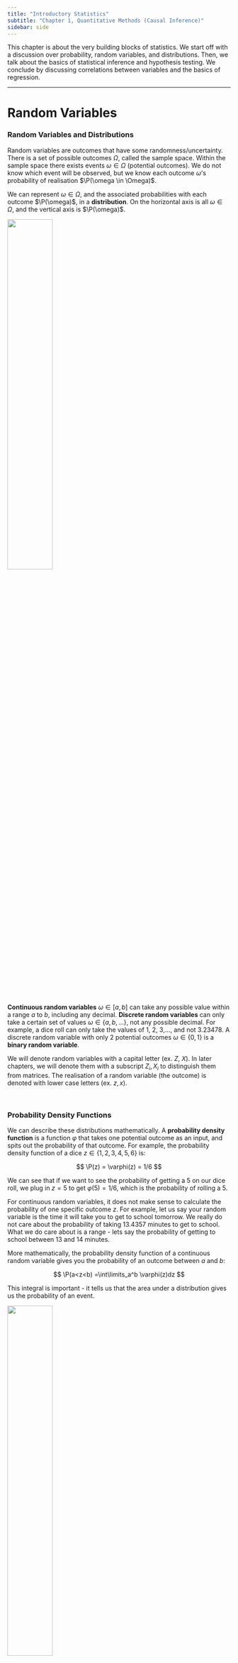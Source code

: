 ```yaml
---
title: "Introductory Statistics"
subtitle: "Chapter 1, Quantitative Methods (Causal Inference)"
sidebar: side
---
```


This chapter is about the very building blocks of statistics. We start off with a discussion over probability, random variables, and distributions. Then, we talk about the basics of statistical inference and hypothesis testing. We conclude by discussing correlations between variables and the basics of regression.

------------------------------------------------------------------------

# **Random Variables**

### Random Variables and Distributions

Random variables are outcomes that have some randomness/uncertainty. There is a set of possible outcomes $\Omega$, called the sample space. Within the sample space there exists events $\omega \in \Omega$ (potential outcomes). We do not know which event will be observed, but we know each outcome $\omega$'s probability of realisation $\P(\omega \in \Omega)$.

We can represent $\omega \in \Omega$, and the associated probabilities with each outcome $\P(\omega)$, in a **distribution**. On the horizontal axis is all $\omega \in \Omega$, and the vertical axis is $\P(\omega)$.

![](images/clipboard-713724518.png){fig-align="center" width="45%"}

**Continuous random variables** $\omega \in [a, b]$ can take any possible value within a range $a$ to $b$, including any decimal. **Discrete random variables** can only take a certain set of values $\omega \in \{a, b, \dots \}$, not any possible decimal. For example, a dice roll can only take the values of 1, 2, 3,..., and not 3.23478. A discrete random variable with only 2 potential outcomes $\omega \in \{0, 1 \}$ is a **binary random variable**.

We will denote random variables with a capital letter (ex. $Z$, $X$). In later chapters, we will denote them with a subscript $Z_i, X_i$ to distinguish them from matrices. The realisation of a random variable (the outcome) is denoted with lower case letters (ex. $z, x$).

<br />

### Probability Density Functions {#probability-density-functions}

We can describe these distributions mathematically. A **probability density function** is a function $\varphi$ that takes one potential outcome as an input, and spits out the probability of that outcome. For example, the probability density function of a dice $z \in \{ 1, 2, 3, 4, 5, 6\}$ is:

$$
\P(z) = \varphi(z) = 1/6
$$

We can see that if we want to see the probability of getting a 5 on our dice roll, we plug in $z=5$ to get $\varphi(5) = 1/6$, which is the probability of rolling a 5.

For continuous random variables, it does not make sense to calculate the probability of one specific outcome $z$. For example, let us say your random variable is the time it will take you to get to school tomorrow. We really do not care about the probability of taking 13.4357 minutes to get to school. What we do care about is a range - lets say the probability of getting to school between 13 and 14 minutes.

More mathematically, the probability density function of a continuous random variable gives you the probability of an outcome between $a$ and $b$:

$$
\P(a<z<b) =\int\limits_a^b \varphi(z)dz
$$

This integral is important - it tells us that the area under a distribution gives us the probability of an event.

![](images/clipboard-1038590923.png){fig-align="center" width="45%"}

::: {.callout-note collapse="true" appearance="simple"}
## Cumulative Density Functions

Cumulative density functions measure the cumulative probability below a certain point.

For example, to get the probability of anything below $a$ occurring as an outcome, our cumulative density function is:

$$
\P(z<a) = \int\limits_{-∞}^a \varphi(z)dz
$$

This will be useful in some cases to calculate values for probability density functions.
:::

<br />

### Expectation and Variance

The **expectation**, also called the **mean** or **expected value**, is the "average" outcome value that you would expect to get from the distribution. It is essentially our "best guess" of what the random variable's outcome would be.

Expectation for a discrete random variable $X$ is calculated as a weighted sum of all potential outcomes $x_i$ and their respective probabilities given by the probability density function $p(x_i)$:

$$
\E Z  = \sum\limits_{i=1}^n(z_i \times \varphi(z_i))
$$

For a continuous random variable $X$, the idea is the same but with an integral:

$$
\E Z = \int\limits_{-∞}^∞ (z \times \varphi(z))dz
$$

Expectations have a few unique algebraic properties:

1.  The expectation of a constant is itself: $\E c = c$.
2.  Expectations can be added: $\E(X+Y) = \E X + \E Y$.
3.  Expectations multiplied with constants: $\E(cX) = c \cdot \E X$.
4.  Law of iterated expectations: $\E(X) = \E[\E(X|Y)]$.

**Variance** measures the spread of a distribution. It is essentially the average distance of each individual outcome from the expected value $\mu$ of the random variable:

$$
\V Z = \sigma^2= \E(z - \E Z)^2 
$$

The **standard deviation** $\sigma$ is simply the square root of variance.

<br />

### Conditional Distributions {#conditional-distributions}

Let us say we have two random variables $X$ and $Y$, each with their own respective distributions.

Often in statistics, we are interested in how two variables interact with each other. For example, we are interested in how democracy affects economic growth. Or how education affects income.

Conditional distributions are a distribution of one random variable $X$, given we hold another variable $Y$ fixed at some value.

For example, imagine $X$ is income and $Y$ is age. The conditional distribution of $X|Y$ is the distribution of income $X$ at every specific age $Y$. For example, $X|Y = 20$ is the distribution of income $X$ for 20 year olds. $X|Y=60$ would be the distribution of income $X$ for 60 year olds.

Conditional distributions have all the same properties as normal distributions. The most important of these is the **conditional expectation**, which we denotate $\E(X|Y)$. In the context of above, $\E(X|Y=20)$ would be the **expected** income for a 20 year old.

The reason conditional expectations are so important is because they illustrate how one variable affects another. If we see a pattern in going between $\E(X|Y=20)$, $\E(X|Y = 21)$, and $\E(X|Y = 24)$, we might be tempted to say that increasing age $Y$ has some effect on income $X$.

<br />

<br />

------------------------------------------------------------------------

# **Distributions**

### The Normal Distribution

The **normal distribution** is for continuous random variables, and takes a famous "bell shape" (hence why it is also called the bell curve). Every normal distribution and its [probability density function (PDF)](#probability-density-functions) can be defined by two parameters: the mean and the variance:

$$
Z \sim \mathcal N(\mu, \sigma^2), \quad \P(a<z<b) = \int\limits_a^b \frac{1}{\sqrt{2\pi\sigma^2}}e^{\left( -\frac{(z - \E Z)^2}{2 \sigma^2}\right)}dx
$$

Where $\mathcal N$ represents the normal distribution, $\mu$ represents the expected value $\E Z$ of the distribution, and $\sigma^2$ represents the variance. $Z$ is the variable we have assigned the normal distribution to. The figure below shows how normal distributions change when you alter $\mu$ and $\sigma^2$.

![](images/clipboard-2268260367.png){fig-align="center" width="60%"}

<br />

### Properties of the Normal Distribution {#properties-of-the-normal-distribution}

Normal Distributions have a unique property - within any standard deviations $\sigma$ from the mean, every single normal distribution contains the same amount of area under the curve (which is also the probability):

![](images/clipboard-2691725554.png){fig-align="center" width="80%"}

These properties don't just apply to 1, 2, or 3 standard deviations away from the mean. They apply to any amount of standard deviations (such as 1.23478 standard deviations), and there are online tables/calculators that can derive this. This means that we can find the probability between any two points of a normal distribution, just by knowing the mean $\mu$ and standard deviation $\sigma$.

Another property of the normal distribution is that we can manipulate them as follows:

1.  We can add a constant $c$ to every single outcome/value in a normal distribution. The resulting distribution will still be a normal distribution, just with its mean shifted by $c$. Or in other words: $Z \sim \mathcal N(\mu + c, \sigma^2)$.
2.  We can multiply by constant $c$ to every single outcome/value in a normal distribution. The resulting distribution will still be a normal distribution, just with its mean multiplied by $c$, and its standard deviation multipled by $c^2$. Or in other words: $Z \sim \mathcal N(c \mu, (c \mu)^2)$.

<br />

### The Standard Normal Distribution {#the-standard-normal-distribution}

The standard normal distribution (often called the $Z$-distribution) is a special version of the normal distribution, with a mean of 0 and a variance of 1:

$$
Z \sim\mathcal N(0, 1), \quad \P(a<z<b) = \int\limits_a^b \frac{e^{-\frac{z^2}{2}}}{\sqrt{2\pi}}dz = \int\limits_a^b\phi(z)dz
$$

Note: we denote the PDF of the standard normal as $\phi$, and the CDF of the standard normal as $\Phi$.

![](images/img_standard_normal.svg){fig-align="center" width="70%"}

The best part about the standard normal distribution is that we can transform any other normal distribution into a standard normal. Recall the properties of adding and multiplying constants to a normal distribution from above. That means we can apply a transformation to every value/unit in a normal distribution $X$ to get a standard normal distribution $Z$:

$$
\text{if } X \sim \mathcal N(\mu, \sigma^2), \quad Z = \frac{x - \E X}{\sigma} \sim \mathcal N(0,1)
$$

Or in other words, for every value of $x \in X$, subtract the mean, then divide by the standard deviation. If you do this for every value $x \in X$, you will get a standard normal.

<br />

### The T-Distribution

The **T-distribution** looks very similar to that of the normal distribution, with the same bell curve shape. However, the t-distribution's tails are slightly fatter than the normal distribution, and the peak is slightly shorter.

![](images/clipboard-1130923565.png){fig-align="center" width="45%"}

The key difference between the t-distribution and the normal distribution is the parameters. Unlike the normal distribution, which has 2 parameters, the t-distribution has only one parameter: degrees of freedom.

The t-distribution is always centered on 0. Higher degrees of freedom means less thick tails. As degrees of freedom get larger (past 30), it almost perfectly fits a normal distribution.

The importance of the T-distribution is that it is often used for statistical inference when the normal distribution, for whatever reason, cannot be used. This is often because with the normal distribution, we need to know variance $\sigma^2$, but we do not need to know this to use the T-distribution.

<br />

### Bernoulli and Binomial Distribution

A **bernoulli trial** is an experiment that has two possible outcomes: a success $z= 1$ and a failure $z = 0$. We denote the probability of a success as $p$, and the probability of a failure as $q = 1-p$. For example, a coin flip could be seen as a bernoulli trial, with $p = 0.5$.

For example, below is a bernoulli distribution with $p = 0.15$:

![](images/clipboard-2068255268.png){fig-align="center" width="50%"}

The probability density function of a bernoulli distribution is:

$$
\varphi(z) = \begin{cases}
p \quad \text{if } z = 1 \\
1 - p \quad \text{if } z= 0 
\end{cases}
$$

The expected value of the bernoulli trial is equal to the probability of a a success $p$.

$$
\E Z = \P (z = 1) = p
$$

The bernoulli distribution is a special case of the **Binomial distribution**, which is basically the question of how many success you will get with $n$ number of trials. When $n=1$ (just one coin flip), we get the bernoulli distribution.

A bernoulli distribution is often employed in randomisation of treatment during experiments, as we will see later.

<br />

<br />

------------------------------------------------------------------------

# **Estimators and Statistical Inference**

### Estimators and Sampling Distributions

An **estimand** is the true value of some true parameter $\theta$ in the population we are trying to measure.

We often do not have data on the population. We typically have a sample from the population, and use an **estimator** (procedure) to produce a sample **estimate** $\hat\theta$. Estimators and estimates are denoted with either a hat $\hat\theta$ or tilde $\tilde\theta$.

-   For example, if we wanted to find the average trust in institutions in the UK, we cannot possibly ask 70 million people. So, instead, we take a sample from the population, and produce a sample estimate.

However, because of [sampling variability]{.underline} (not all random samples will be identical), each sample $n$ will have a different estimate $\hat\theta_n$.

Imagine if we keep taking $N$ number of samples, we will have $N$ number of estimates $\hat\theta_1, \hat\theta_2, \dots, \hat\theta_N$. Thus, any specific estimate $\theta_n$ from sample $n$ can be thought of as a random draw from the **sampling distribution** $\hat\theta_1, \hat\theta_2, \dots, \hat\theta_N$.

::: {.callout-note collapse="true" appearance="simple"}
## Example of a Sampling Distribution

Let us say we want to find the mean salary of all individuals in the UK. The true value of the mean salary for every individual is $\theta$.

However, asking all 60 million people is nearly impossible. So, we take a randomly sample of 1000 individuals, and then find the sample mean. Our estimator is thus the sample mean estimator.

Our first sample of 1000 individuals yields an estimate $\hat\theta_1$. If we take another sample, we will get slightly different people in this sample, and get another estimate $\hat\theta_2$. We keep taking samples, and get more and more estimates $\hat\theta_3, \hat\theta_4, \dots, \hat\theta_n$.

We plot all of these samples into a distribution as follows:

![](images/clipboard-2444367374.png){fig-align="center" width="45%"}

This indicates the potential estimates we can get. If we were to conduct only one sample, we would essentially be selecting a random $\hat\theta_i$ value from this distribution.

The sampling distribution of an estimator is the key property of estimators. The two parameters of interest from this sampling distribution are its **expectation** and **variance**.
:::

We can describe sampling distributions with their expectation and variance.

<br />

### Finite Sample Properties of Estimators

An estimator of a parameter is **unbiased**, if its estimates $\hat\theta_n$ have an expectation equal to the true population value of the parameter: $\E \hat\theta_n = \theta$. Or in other words, if we repeatedly sample and use the estimator, on average, the estimates will be equal to the true population value (the sampling distribution will have an expectation of the true population value).

We want an unbiased estimator, because if $\E \hat\theta_n = \theta$, that means our "best guess" of the estimator value is the true parameter value $\theta$. That means any one estimate $\hat\theta_n$ is on average, correct.

Unbiasedness is not the only desirable property of estimators - we also care about the variance. After all, if we have two unbiased estimators, the one with less variance will be on average, closer to the true population value, for any one estimate $\hat\theta$.

::: {.callout-note collapse="true" appearance="simple"}
## Example of the Importance of Variance

For example, let us say the true population parameter is $\theta = 0$. We will have two estimators: estimator $A$ and estimator $B$:

-   Estimator $A$, after two samples (for simplicity), produces estimates -1 and 1.
-   Estimator $B$, after two samples, produces estimates -100 and 100.

Both estimators are unbiased $\E \hat\theta_n = 0$. However, clearly, estimator $A$ is, on average, closer to $\theta =0$ than estimator $B$. This is because while both estimators are unbiased, estimator $A$ has a smaller **variance** than estimator $B$ - that is on average, estimator $A$'s estimators are more closely "packed around" the expectation of the estimator.
:::

The **variance** of an estimator (and variance of the sampling distribution) can be quantified as:

$$
\V \hat\theta_n = \E[(\hat\theta_n - \E \hat\theta_n)^2]
$$

An **efficient** estimator is one that, on average, has the closest estimated value $\hat\theta_n$ to the true population parameter. If two estimators are both unbiased, the one with lower variance is more efficient. Efficiency can be quantified as the estimator with the lowest **mean squared error**:

$$
\mathrm{MSE}(\hat\theta_n) = \E[(\hat\theta_n - \theta)^2] =\V \hat\theta_n + \underbrace{(\E \theta_n - \theta)}_{\mathrm{bias}}
$$

We generally want an efficient estimator, since gives us the closest guess to the true population parameter $\theta$.

::: {.callout-note collapse="true" appearance="simple"}
## Efficient but Biased

Interestingly, it is possible for a biased estimator to be more efficient than an unbiased estimator.

This is particularly the case when the biased estimator has a slight bias but small variance, while the unbiased estimator has a giant variance. In this case, the biased estimator is producing estimates $\hat\theta$ that on average, are closer to the true population parameter $\theta$.
:::

<br />

### Asymptotic Properties of Estimators

Asymptotic properties are properties of estimators as the sample size $n$ approaches infinity.

An estimator is **asymptotically consistent**, if as we increase sample size towards infinity, the estimate will become more and more concentrated around the true population value $\theta$. At $n = ∞$, our sampling distribution collapses to just one value, the true population value $\theta$. Mathematically:

$$
\P(|\hat\theta_n - \theta|> \varepsilon) \rightarrow 0, \text { as } n \rightarrow ∞
$$

That means with a consistent estimator, increasing the sample size will get us more and more accurate results.

::: {.callout-note collapse="true" appearance="simple"}
## Biased but Consistent

An estimator can be both biased, but consistent. In smaller sample sizes, the estimator might not be on average correct, but over a large enough sample size, it will become "unbiased".

For example, in the figure below, we can see that this estimator is biased at small values of $n$, but as $n$ increases, it becomes more consistent, collapsing its distribution around the true $\theta$.

![](images/clipboard-1215503621.png){fig-align="center" width="55%"}
:::

::: {.callout-note collapse="true" appearance="simple"}
## Law of Large Numbers and Consistency

The law of large numbers states that the sample average of a random sample, is a consistent estimator of the population mean.

For example, let us say we have a random variable $x$. We take a random sample of $n$ units, so our sample is $(x_1, \dots, x_n)$.

-   Let us define $\bar x_n$ as our sample average.
-   Let us define $\mu$ as the true population mean of variable $x$.

The law of large numbers states that:

$$
plim( \bar x_n) = \mu
$$

-   Where $plim$ states that as $n$ approaches infinity, the probability distribution of $\bar x_n$ collapses around $\mu$.

Why is this the case? This sample mean estimator is calculated simply through the formula for mean:

$$
\bar x_n = \frac{1}{n}\sum\limits_{i=1}^n x_i
$$

Let us define the variance of our sample of $x_1, \dots, x_n$ as $Var(x_i) = \sigma^2$. We can now find the variance of our sampling distribution of estimator $\bar x_n$:

$$
\begin{split}
Var(\bar x_n) & = Var\left( \frac{1}{n}\sum\limits_{i=1}^n x_i \right) \\
& = \frac{1}{n^2} Var \left(\sum\limits_{i=1}^n x_i\right) \\
& = \frac{1}{n^2} \sum\limits_{i=1}^n Var(x_i) \\
& = \frac{1}{n^2} \sigma^2 \\
& = \frac{\sigma^2}{n}
\end{split}
$$

And as sample size $n$ increases to infinity, we get:

$$
\lim\limits_{n \rightarrow ∞} Var(\bar x_n) = \lim\limits_{n \rightarrow ∞} \frac{\sigma^2}{n} = 0
$$

Thus, the variance of our estimator $\bar x_n$ shrinks to zero, so as sample size increases to infinity $n$, the sampling distribution of estimator $\bar x_n$ collapses around the true population mean.
:::

Another asymptotic property of estimators, as sample size $n$ approaches infinity, is that the sampling distribution approaches a normal distribution. The **central limit theorem** establishes asymptotic normality of estimators. Let us say we have $N$ number of random variables $\hat\theta_1, \dots, \hat\theta_N$ (estimates are realisations of random variables). The central limit theorem states that:

$$
P(z_n < w) \rightarrow \Phi(z) \quad \text{as } n \rightarrow ∞
$$

-   Where $z_n$ is a transformed version of the random variable $\hat\theta_n$, defined as $z_n = \frac{\bar\theta_n - \E \hat\theta_n}{\sigma / \sqrt{n}}$.
-   Where $\P(z_n < z)$ is the cumulative density function of the random variable $w_n$.
-   Where $\Phi(z)$ is the cumulative density function (cdf) of the standard normal distribution $\mathcal N(0, 1)$.

The importance of CLM comes from the fact that as we increase sample size, our sampling distribution becomes more and more normally distributed. Recall that we know that the normal distribution has unique [properties of distribution](#properties-of-the-normal-distribution) that allow us to calculate the probability between standard deviations (and any point). Since CLM says that our sampling distribution is normally distributed, we can apply the same properties to learn about the probabilities of getting a certain sample estimates $\hat\theta_n$.

<br />

### Intuition of Hypothesis Testing

We have status-quo theory, called the **null hypothesis** $H_0$. A status quo theory is the generally accepted value of the true population parameter $\theta$ in our field. However, you might want to prove this status-quo theory wrong, and have an **alternative hypothesis** $H_1$. You need some way to prove that the status-quo null hypothesis is wrong.

::: {.callout-note collapse="true" appearance="simple"}
## Example of Hypotheses

Let us say we are interested in measuring the relationship between democracy and economic growth.

The status-quo theory is that there is no relationship - since we need to prove there is a relationship. Thus, our null hypothesis is $H_0 : \theta = 0$ (0 representing 0 relationship).

Our alternative hypothesis might be $H_1: \theta ≠ 0$ - i.e. there is a relationship between democracy and economic growth.

To prove our alternative hypothesis, we need to disprove the null hypothesis.
:::

We cannot know if the null hypothesis is wrong. However, we can calculate the probability of getting a certain sample estimate $\hat\theta_n$ assuming the null hypothesis is true. If we assume an unbiased estimator, that means our hypothetical sampling distribution should have an expected value of our null hypothesis: $\E \hat\theta_n = H_0$.

Then, we can gather a sample, and calculate some sample estimate $\hat\theta$. Using some math (we will see this later with regression), we can also estimate the variance of the sampling distribution.

Thus, we now know the expectation of the sampling distribution $\E \hat\theta_n = H_0$ and the variance. We also know that the sampling distribution is normally distributed by the central limit theorem. Thus, using the properties of the normal distribution, we can calculate the probability of getting our sample estimate $\hat\theta$ or an estimate even further from the $H_0$ than our $\hat\theta$.

![](images/clipboard-1533818238.png){fig-align="center" width="45%"}

For example, above, our sample estimate $\hat\theta = -2.228$, and our null hypothesis is $\theta = 0$. The yellow parts highlighted are the probability of getting an sample estimate $\hat\theta_n$ as extreme or more extreme than our $\hat\theta = -2.228$.

If this probability of getting our estimate $\hat\theta$ or more extreme is very small (less than 5% typically), we can believe either one of two things:

1.  We got extremely lucky (less than 5% chance) and got a estimate very far from the null hypothesis.
2.  Or, we [**typically**]{.underline} believe that we were not actually lucky, but instead, the null hypothesis value of $\theta$ is incorrect.

Thus, conclusion 2 essentially means we reject the null hypothesis, and conclude our alternative hypothesis.

<br />

### Mechanics of Hypothesis Testing

To start a hypothesis test, you will need to define a status-quo null hypothesis $H_0$ and an alternative hypothesis $H_1$.

Then, you should take a sample from the population, and compute a sample estimate $\hat\theta$ with your estimator. You can then derive a **standard error** (square root of the variance of the sampling distribution $\V \hat\theta_n$). This standard error formula will differ depending on the statistical model, and we will introduce several of these for regression.

Then, you can compute a test statistic. The name of the test-statistic will differ based on the statistical model, but the formula is always the same:

$$
\text{test statistic} = \frac{\hat\theta - H_0}{\text{standard error of } \hat\theta}
$$

This formula might look familiar - we are essentially turning our normal distribution of the estimator into the [standard normal distribution](#the-standard-normal-distribution). The test statistic is essentially measuring how many standard deviations away from the null hypothesis our sample estimate $\hat\theta$ is.

![](images/img_standard_normal.svg){fig-align="center" width="50%"}

Now, go onto the x-axis of our standard normal distribution, and start at the mean (at 0). Now, move in both directions by the distance specified by the test statistic. Mark these two points on either side of the mean. Highlight the are under the sampling distribution beyond these points. The figure below shows a test statistic of 2.228:

![](images/clipboard-1533818238.png){fig-align="center" width="35%"}

The highlighted area is the probability (**p-value**) of getting a sample estimate $\hat\theta$ equal or more extreme than the one we got, assuming the null hypothesis is true. If the p-value is below 0.05 (5%), we have sufficient evidence to reject the null hypothesis. If the p-value is above 0.05 (5%), we cannot reject the null hypothesis.

::: {.callout-note collapse="true" appearance="simple"}
## Note on Distributions

Here, we have stated you use the standard normal distribution.

However, with different tests, you might actually use some different distribution. Most often, you will use the t-distribution.

The reason we use the t-distribution is because we often cannot actually calculate the variance of our sampling distribution. Instead, we estimate it with some uncertainty, so the t-distribution accounts for this uncertainty.
:::

<br />

### Confidence Intervals

Sometimes, we are not just interested in proving a null hypothesis wrong. We often are interested in the actual parameter value of $\theta$. As we know already, there is variation in our estimates $\hat\theta_n$ between samples.

Thus to account for this uncertainty, we want to create some range around our sample estimate $\hat\theta$ that is likely to contain the true value of $\theta$. This is called a **confidence interval**.

According the the central limit theorem, we know that any sample estimate $\hat\theta_n$ is 95% likely to be within 2 standard deviations of the true population value $\theta$.

Thus, we can construct an interval of 2 standard errors (square deviations) on both sides of our sample estimate $\hat\theta_n$. This means that 95% of the time, our interval will include the true population value of $\theta$. Thus, our 95% confidence interval is:

$$
(\hat\theta - 1.96se(\hat\theta), \ \ \hat\theta+1.96se(\hat\theta)
$$

-   Why 1.96? Because exactly 95% of a normal distribution is within 1.96 standard deviations of the mean.

This interval means that under repeated sampling and estimating $\hat\theta_n$, 95% of the confidence intervals we construct will include the true population $\theta$ value.

<br />

### Nonparametric Bootstrap

Most traditional statistical tests rely on asymptotic normality established by the central limit theorem. However, asymptotic normality can only be satisfied if we have a large enough sample size. When we are dealing with small samples, we cannot invoke central limit theorem.

Nonparametric Bootstrap, instead of assuming some sampling distribution, is a method to simulate the sampling distribution. This is done by re-sampling from the sample with replacement. The procedure is as follows:

1.  You take the sample you observe (with sample size $n$), and randomly re-sample $n$ observations from that sample with replacement (so allowing observations to repeat in our re-sample).
2.  Continue to do this over and over again to get $B$ number of re-samples.
3.  For each re-sample $b$, you should calculate the $\widehat{\theta_b}$. Plot all of the sample $\widehat{\theta_b}$ in a distribution.

You can also estimate the standard error of $\hat\theta$ using the standard deviation of the distribution. However, do not use these standard errors for confidence intervals or tests unless you are confident the sampling distribution is approximately normal.

Nonparametric Bootstrap is also used in some more complex estimators where it is very difficult to calculate or estimate the standard errors.

<br />

<br />

------------------------------------------------------------------------

# **Correlations Between Variables**

### Correlated Variables

In political science and most social sciences, our primary concern is relationships between variables. How does education correlate with voter turnout? Are less educated citizens more anti-immigrant? How do inflation levels correlate with incumbent popularity?

We describe a relationship between two variables $X_i$ and $Y_i$ as a correlation (from now on, all random variables are denoted with a subscript).

-   If we are more likely to observe higher values of $Y_i$ when we also observe higher values of $X_i$, that means we have a positive correlation.
-   If we are more likely to observe lower values of $Y_i$ when we also observe higher values of $X_i$, that means we have a negative correlation.
-   If the value of $Y_i$ does not change no matter the value of $X$, then the two variables are uncorrelated.

[Important Note: correlation is **not** causation!]{.underline} We can view correlations between variables graphically:

![](images/clipboard-3489268418.png){fig-align="center" width="60%"}

### Quantifying Correlations

There are two primary ways to quantify correlations between variables. The first is called **covariance**:

$$
cov(X_i,Y_i)  = \E((X_i - \E X_i)(Y_i - \E Y_i)) \\
$$

If covariance is negative, that means we have a negative correlation. If covariance is positive, we have a positive correlation. If covariance is 0, we have no correlation.

However, we cannot interpret the actual number of covariance, only the sign. This is because covariance is sensitive to measurement scale: if we change something measured in feet to inches, covariance increases.

Obviously, we do not want a measure that is affected by measurement scale. We want some measure of correlation that can be compared across different scales. This is where the **correlation coefficient** comes in:

$$
\rho = \frac{cov(X_i, Y_i)}{\sqrt{\V X \V Y}}
$$

Essentially, we are "normalising" the covariance metric by dividing by the variances, which gets rid of the impact of scale.

Correlation coefficients are always between -1 and 1. Values closer to -1 and 1 are stronger correlations, and values closer to 0 are weaker correlations.

![](images/clipboard-3774741322.png){fig-align="center" width="80%"}

We can see here that stronger correlations have points that fit closer to a straight line.

<br />

### Best-Fit Lines and Magnitude

Correlation coefficients have a huge weakness: they measure the "strength" of correlation, but not the magnitude.

![](images/clipboard-1623227249.png){fig-align="center" width="50%"}

We can see above that these two relationships have the same strength of correlation. However, the slope of the left graph is much higher. Why is the slope important? Well, the slope is essentially how much $Y_i$ changes when $X_i$ increases by 1. It is the **magnitude** of our relationship.

Thus, we might wish to instead look at relationships with a best-fit straight line. Take this figure below:

![](images/clipboard-3708176954.png){fig-align="center" width="45%"}

We can express this line mathematically as $y = mx + b$, where $m$ is the slope - the amount $y$ change for every one unit increase in $x$. Thus, the slope $m$ is a measurement of the magnitude of correlation between $x$ and $y$.

<br />

### Simple Linear Regression

Simple Linear Regression is a mathematical model of a best fit line. It takes the following form:

$$
Y_i = \beta_0 + \beta_1X_i + \eps_i
$$

-   Where $X_i$ and $Y_i$ are random variables.
-   Where $\beta_1$ is the slope - the measurement of the relationship between $x$ and $y$. $\beta_0$ is the intercept (y-intercept).
-   $\eps_i$ is the error term: the vertical distance between the actual points and the best-fit line.

We have some special terminology for the parts of the simple linear regression. The **independent variable**, also called the explanatory variable or the regressor, is labelled $X_i$. This is the variable multiplied to the slope parameter $\beta_1$. The **dependent variable**, also called the response or outcome variable, is labelled $Y_i$.

We can also write regression as the [conditional expectation](#conditional-distributions) $\E(Y_i | X_i)$ of the conditional distribution.

$$
\E(Y_i|X_i) = \beta_0 + \beta_1 X_i
$$

Throughout this chapter, we have talked about statistical inference and estimators. This is no different in linear regression. The above equation is what we call our population model (also called the data generating process):

$$
Y_i = \beta_0 + \beta_1X_i + \eps_i
$$

However, once again, we cannot know the true population values of our intercept and slope. So, we will have a sample model of the following:

$$
Y_i = \hat\beta_0 + \hat\beta_1X_i + \hat\eps_i
$$

We will discuss the details of this estimation process of $\hat\beta_0, \hat\beta_1, \hat\eps_i$ in the next chapter, and how we can conduct statistical inference and tests. The points on our predicted best-fit line (so excluding error $\widehat{u_i}$) are called our **fitted values**:

$$
\hat Y_i = \hat\beta_0 + \hat\beta_1X_i
$$

The simple linear regression model is very simple. In the real world, rarely does only one thing cause another. For example, changes in income could be caused by age, but also education. Instead of just one explanatory variable $X_i$, we can create regression models with multiple explanatory variables $X_{i1}, X_{i2}, \dots, X_{ip}$. This is the multiple linear regression that we will introduce in the next chapter.
